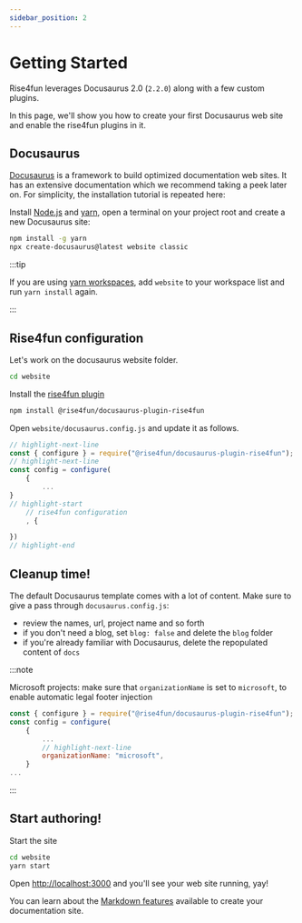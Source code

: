 ```yaml
---
sidebar_position: 2
---
```


# Getting Started

Rise4fun leverages Docusaurus 2.0 (`2.2.0`) along with a few custom plugins.

In this page, we'll show you how to create your first Docusaurus web site and
enable the rise4fun plugins in it.

## Docusaurus

[Docusaurus](https://docusaurus.io/) is a framework to build optimized documentation web sites.
It has an extensive documentation which we recommend taking a peek later on. For simplicity,
the installation tutorial is repeated here:

Install [Node.js](https://nodejs.org/en/download/) and [yarn](https://yarnpkg.com/), open a terminal on your project root
and create a new Docusaurus site:

```bash
npm install -g yarn
npx create-docusaurus@latest website classic
```

:::tip

If you are using [yarn workspaces](https://yarnpkg.com/features/workspaces), add `website` to your workspace list and run `yarn install` again.

:::

## Rise4fun configuration

Let's work on the docusaurus website folder.

```bash
cd website
```

Install the [rise4fun plugin](https://www.npmjs.com/package/@rise4fun/docusaurus-plugin-rise4fun)

```bash npm2yarn
npm install @rise4fun/docusaurus-plugin-rise4fun
```

Open `website/docusaurus.config.js` and update it as follows.

```js title="website/docusaurus.config.js"
// highlight-next-line
const { configure } = require("@rise4fun/docusaurus-plugin-rise4fun");
// highlight-next-line
const config = configure(
    {
        ...
}
// highlight-start
    // rise4fun configuration
    , {

})
// highlight-end
```

## Cleanup time!

The default Docusaurus template comes with a lot of content. Make sure to give a pass through `docusaurus.config.js`:

-   review the names, url, project name and so forth
-   if you don't need a blog, set `blog: false` and delete the `blog` folder
-   if you're already familiar with Docusaurus, delete the repopulated content of `docs`

:::note

Microsoft projects: make sure that `organizationName` is set to `microsoft`, to enable automatic legal footer injection

```js title="website/docusaurus.config.js"
const { configure } = require("@rise4fun/docusaurus-plugin-rise4fun");
const config = configure(
    {
        ...
        // highlight-next-line
        organizationName: "microsoft",
    }
...
```

:::

## Start authoring!

Start the site

```bash
cd website
yarn start
```

Open [http://localhost:3000](http://localhost:3000) and you'll see your web site running, yay!

You can learn about the [Markdown features](/docs/markdown-features) available to create your documentation site.
